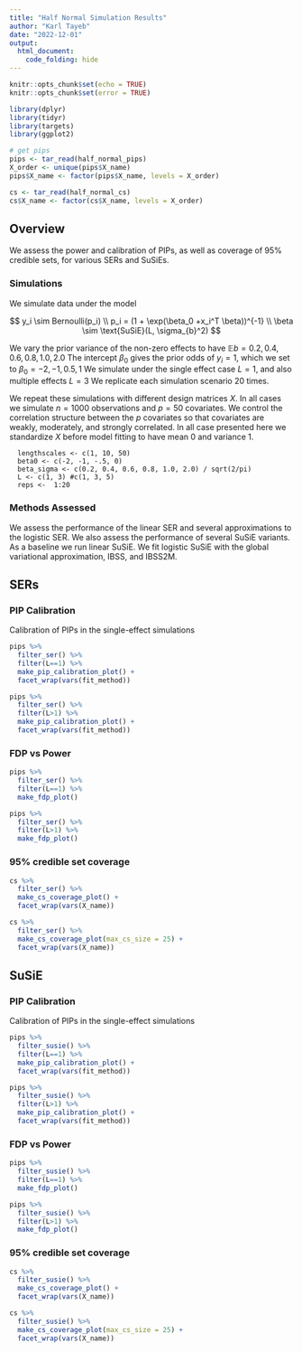 ```yaml
---
title: "Half Normal Simulation Results"
author: "Karl Tayeb"
date: "2022-12-01"
output: 
  html_document:
    code_folding: hide
---
```


```r
knitr::opts_chunk$set(echo = TRUE)
knitr::opts_chunk$set(error = TRUE)
```

```r
library(dplyr)
library(tidyr)
library(targets)
library(ggplot2)
```

```r
# get pips
pips <- tar_read(half_normal_pips)
X_order <- unique(pips$X_name)
pips$X_name <- factor(pips$X_name, levels = X_order)

cs <- tar_read(half_normal_cs)
cs$X_name <- factor(cs$X_name, levels = X_order) 
```

## Overview

We assess the power and calibration of PIPs, as well as coverage of 95% credible sets, for various SERs and SuSiEs.

### Simulations 

We simulate data under the model

$$
y_i \sim Bernoulli(p_i) \\
p_i = (1 + \exp(\beta_0 +x_i^T \beta))^{-1} \\
\beta \sim \text{SuSiE}(L, \sigma_{b}^2)
$$

We vary the prior variance of the non-zero effects to have  $\mathbb E b = 0.2, 0.4, 0.6, 0.8, 1.0, 2.0$
The intercept $\beta_0$ gives the prior odds of $y_i = 1$, which we set to $\beta_0 = -2, -1, 0.5, 1$
We simulate under the single effect case $L=1$, and also multiple effects $L=3$
We replicate each simulation scenario 20 times.


We repeat these simulations with different design matrices $X$. In all cases we simulate $n=1000$ observations and $p=50$ covariates. We control the correlation structure between the $p$ covariates so that covariates are weakly, moderately, and strongly correlated. In all case presented here we standardize $X$ before model fitting to have mean 0 and variance 1. 

```
  lengthscales <- c(1, 10, 50)
  beta0 <- c(-2, -1, -.5, 0)
  beta_sigma <- c(0.2, 0.4, 0.6, 0.8, 1.0, 2.0) / sqrt(2/pi)
  L <- c(1, 3) #c(1, 3, 5)
  reps <-  1:20
```

### Methods Assessed

We assess the performance of the linear SER and several approximations to the logistic SER.
We also assess the performance of several SuSiE variants. As a baseline we run linear SuSiE.
We fit logistic SuSiE with the global variational approximation, IBSS, and IBSS2M.

## SERs
### PIP Calibration
Calibration of PIPs in the single-effect simulations

```r
pips %>%
  filter_ser() %>%
  filter(L==1) %>%
  make_pip_calibration_plot() +
  facet_wrap(vars(fit_method))

pips %>%
  filter_ser() %>%
  filter(L>1) %>%
  make_pip_calibration_plot() +
  facet_wrap(vars(fit_method))
```

### FDP vs Power
```r
pips %>%
  filter_ser() %>%
  filter(L==1) %>%
  make_fdp_plot()

pips %>%
  filter_ser() %>%
  filter(L>1) %>%
  make_fdp_plot()
```

### 95% credible set coverage 
```r
cs %>%
  filter_ser() %>%
  make_cs_coverage_plot() +
  facet_wrap(vars(X_name))
```

```r
cs %>%
  filter_ser() %>%
  make_cs_coverage_plot(max_cs_size = 25) +
  facet_wrap(vars(X_name))
```


## SuSiE
### PIP Calibration
Calibration of PIPs in the single-effect simulations

```r
pips %>%
  filter_susie() %>%
  filter(L==1) %>%
  make_pip_calibration_plot() +
  facet_wrap(vars(fit_method))

pips %>%
  filter_susie() %>%
  filter(L>1) %>%
  make_pip_calibration_plot() +
  facet_wrap(vars(fit_method))
```

### FDP vs Power
```r
pips %>%
  filter_susie() %>%
  filter(L==1) %>%
  make_fdp_plot()

pips %>%
  filter_susie() %>%
  filter(L>1) %>%
  make_fdp_plot()
```

### 95% credible set coverage 
```r
cs %>%
  filter_susie() %>%
  make_cs_coverage_plot() +
  facet_wrap(vars(X_name))
```

```r
cs %>%
  filter_susie() %>%
  make_cs_coverage_plot(max_cs_size = 25) +
  facet_wrap(vars(X_name))
```
